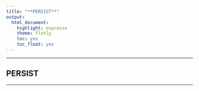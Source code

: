 ```yaml
---
title: "**PERSIST**"
output: 
  html_document: 
    highlight: espresso
    theme: flatly
    toc: yes
    toc_float: yes
---
```

***

## PERSIST   
***

 
